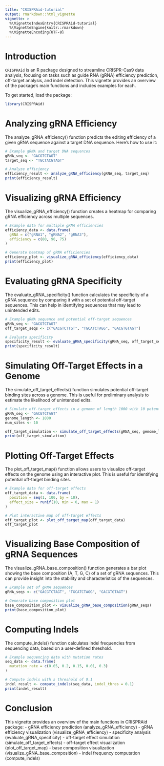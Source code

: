 ```yaml
---
title: "CRISPRAid-tutorial"
output: rmarkdown::html_vignette
vignette: >
  %\VignetteIndexEntry{CRISPRAid-tutorial}
  %\VignetteEngine{knitr::rmarkdown}
  %\VignetteEncoding{UTF-8}
---
```


# Introduction

`CRISPRAid` is an R package designed to streamline CRISPR-Cas9 data analysis, focusing on tasks such as guide RNA (gRNA) efficiency prediction, off-target analysis, and indel detection. This vignette provides an overview of the package’s main functions and includes examples for each.

To get started, load the package:

```r
library(CRISPRAid)
```

# Analyzing gRNA Efficiency

The analyze_gRNA_efficiency() function predicts the editing efficiency of a given gRNA sequence against a target DNA sequence. Here’s how to use it:

```r
# Example gRNA and target DNA sequences
gRNA_seq <- "GACGTCTAGT"
target_seq <- "TGCTACGTAGT"

# Analyze efficiency
efficiency_result <- analyze_gRNA_efficiency(gRNA_seq, target_seq)
print(efficiency_result)
```

# Visualizing gRNA Efficiency

The visualize_gRNA_efficiency() function creates a heatmap for comparing gRNA efficiency across multiple sequences.

```r
# Example data for multiple gRNA efficiencies
efficiency_data <- data.frame(
  gRNA = c("gRNA1", "gRNA2", "gRNA3"),
  efficiency = c(80, 90, 75)
)

# Generate heatmap of gRNA efficiencies
efficiency_plot <- visualize_gRNA_efficiency(efficiency_data)
print(efficiency_plot)
```

# Evaluating gRNA Specificity

The evaluate_gRNA_specificity() function calculates the specificity of a gRNA sequence by comparing it with a set of potential off-target sequences. This can help in identifying sequences that may lead to unintended edits.

```r
# Example gRNA sequence and potential off-target sequences
gRNA_seq <- "GACGTCTAGT"
off_target_seqs <- c("GACGTCTTGT", "TGCATCTAGG", "GACGTGTAGT")

# Evaluate specificity
specificity_result <- evaluate_gRNA_specificity(gRNA_seq, off_target_seqs)
print(specificity_result)
```

# Simulating Off-Target Effects in a Genome

The simulate_off_target_effects() function simulates potential off-target binding sites across a genome. This is useful for preliminary analysis to estimate the likelihood of unintended edits.

```r
# Simulate off-target effects in a genome of length 1000 with 10 potential sites
gRNA_seq <- "GACGTCTAGT"
genome_length <- 1000
num_sites <- 10

off_target_simulation <- simulate_off_target_effects(gRNA_seq, genome_length, num_sites)
print(off_target_simulation)
```

# Plotting Off-Target Effects

The plot_off_target_map() function allows users to visualize off-target effects on the genome using an interactive plot. This is useful for identifying potential off-target binding sites.

```r
# Example data for off-target effects
off_target_data <- data.frame(
  position = seq(1, 100, by = 10),
  effect_size = runif(10, min = 0, max = 1)
)

# Plot interactive map of off-target effects
off_target_plot <- plot_off_target_map(off_target_data)
off_target_plot
```

# Visualizing Base Composition of gRNA Sequences

The visualize_gRNA_base_composition() function generates a bar plot showing the base composition (A, T, G, C) of a set of gRNA sequences. This can provide insight into the stability and characteristics of the sequences.

```r
# Example set of gRNA sequences
gRNA_seqs <- c("GACGTCTAGT", "TGCATCTAGG", "GACGTGTAGT")

# Generate base composition plot
base_composition_plot <- visualize_gRNA_base_composition(gRNA_seqs)
print(base_composition_plot)
```

# Computing Indels

The compute_indels() function calculates indel frequencies from sequencing data, based on a user-defined threshold.

```r
# Example sequencing data with mutation rates
seq_data <- data.frame(
  mutation_rate = c(0.05, 0.2, 0.15, 0.01, 0.3)
)

# Compute indels with a threshold of 0.1
indel_result <- compute_indels(seq_data, indel_thres = 0.1)
print(indel_result)
```

# Conclusion

This vignette provides an overview of the main functions in CRISPRAid package:
- gRNA efficiency prediction (analyze_gRNA_efficiency)
- gRNA efficiency visualization (visualize_gRNA_efficiency)
- specificity analysis (evaluate_gRNA_specificity)
- off-target effect simulation (simulate_off_target_effects)
- off-target effect visualization (plot_off_target_map)
- base composition visualization (visualize_gRNA_base_composition)
- indel frequency computation (compute_indels)




